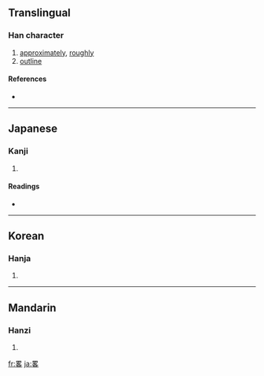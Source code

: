 {{also|略}}
==Translingual==

===Han character===
{{Han char|rn=102|rad=田|as=06|sn=11|four=|canj=田竹水口 (WHER), X田竹水口 (XWHER)}}

# [[approximately]], [[roughly]]
# [[outline]]

====References====
* {{Han ref|kx=0763.031|dkj=21840|dj=1172.090|hdz=42541.111|uh=7567|ud=30055}}

----

==Japanese==

===Kanji===
{{ja-kanji|grade=|rs=田06}}

# {{defn|Japanese}}

====Readings====
* {{ja-readings|on=[[りゃく]] (ryaku)|kun=[[おさめる]] (osameru), [[はかる]] (hakaru), [[ほぼ]] (hobo)|nanori=}}

----

==Korean==

===Hanja===
{{ko-hanja|hangeul=략>약|eumhun=|rv=ryak>yak|mr=ryak>yak|y=lyak>yak}}

# {{defn|Korean}}

----

==Mandarin==

===Hanzi===
{{cmn-hanzi|pin=[[fān]] ([[fan1]]), [[lüè]] ([[lüe4]])|wg=fan<sup>1</sup>, lüeh<sup>4</sup>}}

# {{defn|Mandarin}}

[[fr:畧]]
[[ja:畧]]
